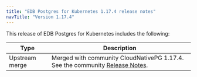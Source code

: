 ```yaml
---
title: "EDB Postgres for Kubernetes 1.17.4 release notes"
navTitle: "Version 1.17.4"
---
```


This release of EDB Postgres for Kubernetes includes the following:

|      Type      |                                                                                  Description                                                                                   |
| -------------- | ------------------------------------------------------------------------------------------------------------------------------------------------------------------------------ |
| Upstream merge | Merged with community CloudNativePG 1.17.4. See the community [Release Notes](https://cloudnative-pg.io/documentation/1.17/release_notes/v1.17/).                                    |
